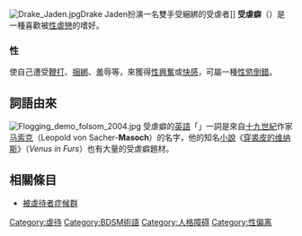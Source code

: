 {{unreferenced|time=2014-12-29T19:19:21+00:00}}
{{medical}}
[[File:Drake_Jaden.jpg|thumb]]Drake Jaden扮演一名雙手受綑綁的受虐者]]
'''受虐癖'''（{{lang-en|masochism}}）是一種喜歡被[[性虐戀|性虐戀]]的嗜好。

===性===
使自己遭受[[鞭打|鞭打]]、[[捆綁|捆綁]]、羞辱等，來獲得[[性興奮|性興奮]]或[[快感|快感]]，可屬一種[[性慾倒錯|性慾倒錯]]。

==詞語由來==
[[File:Flogging_demo_folsom_2004.jpg|right]]
受虐癖的[[英語|英語]]「{{lang|en|Masochism}}」一詞是來自[[十九世紀|十九世紀]]作家[[利奧波德·範·薩克-馬索克|马索克]]（Leopold von Sacher-'''Masoch'''）的名字，他的知名[[小說|小說]]《[[穿裘皮的维纳斯|穿裘皮的维纳斯]]》（''Venus in Furs''）也有大量的受虐癖題材。

== 相關條目 ==
* [[被虐待者症候群|被虐待者症候群]]

{{BDSM}}
{{心理學小作品}}
[[Category:虐待|Category:虐待]]
[[Category:BDSM術語|Category:BDSM術語]]
[[Category:人格障碍|Category:人格障碍]]
[[Category:性偏离|Category:性偏离]]